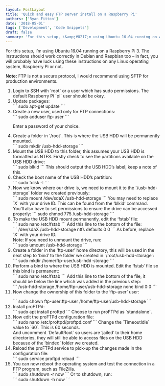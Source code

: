 ```yaml
---
layout: PostLayout
title: 'Quick and easy FTP server install on a Raspberry Pi'
authors: ['Ryan Fitton']
date: '2018-05-01'
tags: ['Development', 'Code Snippets']
draft: false
summary: 'For this setup, i&amp;#8217;m using Ubuntu 16.04 running on a Raspberry Pi 3. The instructions should work correctly in Debian and Raspbian too &amp;#8211; in fact, you will probably have luck using these instructions on any Linux operating system, Raspberry Pi or not. Note: FTP is not a secure protocol, I would recommend using SFTP [&amp;hellip;]'
---
```


<p>For this setup, i&#8217;m using Ubuntu 16.04 running on a Raspberry Pi 3. The instructions should work correctly in Debian and Raspbian too &#8211; in fact, you will probably have luck using these instructions on any Linux operating system, Raspberry Pi or not.</p>
<p><strong>Note:</strong> FTP is not a secure protocol, I would recommend using SFTP for production environments.</p>
<ol>
<li>
        Login to SSH with `root` or a user which has sudo permissions. The default Raspberry Pi `pi` user should be okay.
    </li>
<li>
Update packages:<br>
```
sudo apt-get update
```
</li>
<li>
Create a new user, used only for FTP connections:<br>
```
sudo adduser ftp-user
```
<p>Enter a password of your choice.
    </li>
<li>
Create a folder in `/root`. This is where the USB HDD will be permanently mounted.<br>
```
sudo mkdir /usb-hdd-storage
```
</li>
<li>
Mount the USB HDD to this folder, this assumes your USB HDD is formatted as NTFS. Firstly check to see the partitions available on the USB HDD drive:<br>
```
sudo blkid
```
This should output the USB HDD&#8217;s label, keep a note of this.
    </li>
<li>
Check the boot name of the USB HDD&#8217;s partition:<br>
```
sudo fdisk -l
```
</li>
<li>
Now we know where our drive is, we need to mount it to the `/usb-hdd-storage` folder we created previously:<br>
```
sudo mount /dev/sdaX /usb-hdd-storage
```
You may need to replace `X` with your drive ID. This can be found from the &#8216;blkid&#8217; command.<br>
You&#8217;ll also have to set permissions to ensure the drive can be accessed properly:
```
sudo chmod 775 /usb-hdd-storage
```
</li>
<li>
To make the USB HDD mount permanently, edit the &#8216;fstab&#8217; file:<br>
```
sudo nano /etc/fstab
```
Add this line to the bottom of the file:<br>
```
/dev/sdaX /usb-hdd-storage ntfs defaults 0 0
```
As before, replace `X` with your drive ID.<br>
Note: If you need to unmount the drive, run:<br>
```
sudo umount /usb-hdd-storage
```
</li>
<li>
Create a folder in the &#8216;ftp-user&#8217; home directory, this will be used in the next step to &#8216;bind&#8217; to the folder we created in `/root/usb-hdd-storage`:<br>
```
sudo mkdir /home/ftp-user/usb-hdd-storage
```
</li>
<li>
Perform a bind to where the USB HDD is mounted. Edit the &#8216;fstab&#8217; file so this bind is permanent:<br>
```
sudo nano /etc/fstab
```
Add this line to the bottom of the file, it should be below the line which was added in the previous step:<br>
```
/usb-hdd-storage /home/ftp-user/usb-hdd-storage none bind 0 0
```
</li>
<li>
Now change the ownership of this folder to the &#8216;ftp-user&#8217; user:</p>
```
sudo chown ftp-user:ftp-user /home/ftp-user/usb-hdd-storage
```
</li>
<li>
Install proFTPd:<br>
```
sudo apt install proftpd
```
Choose to run proFTPd as `standalone`.
    </li>
<li>
Now edit the proFTPd configuration file:<br>
```
sudo nano /etc/proftpd/proftpd.conf
```
Change the `TimeoutIdle` value to `60`. This is 60 seconds.<br>
And uncomment `DefaultRoot` so users are &#8216;jailed&#8217; to their home directories, they will still be able to access files on the USB HDD because of the &#8216;binded&#8217; folder we created.
    </li>
<li>
Reload the proFTPd service to pick-up the changes made in the configuration file:<br>
```
sudo service proftpd reload
```
</li>
<li>
You can now reboot the operating system and test the connection in a FTP program, such as FileZilla.<br>
```
sudo shutdown -r now
```
Or to shutdown, run:<br>
```
sudo shutdown -h now
```
</li>
</ol>

